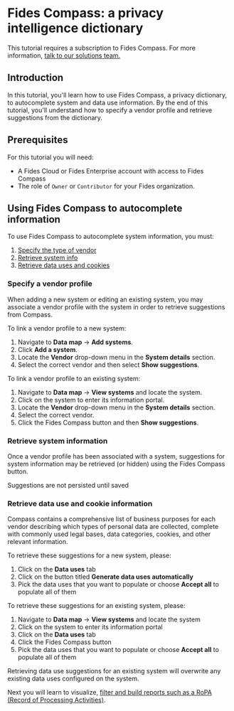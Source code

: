 
# Fides Compass: a privacy intelligence dictionary

<TutorialKey duration="4" product="Fides" topic="Data Mapping" video="true" interactive="true"/>

<Callout type="warning" emoji="⚠️"> This tutorial requires a subscription to Fides Compass. For more information, [talk to our solutions team.](https://ethyca.com/book-demo?utm_source=docs-site) </Callout>

## Introduction
In this tutorial, you'll learn how to use Fides Compass, a privacy dictionary, to autocomplete system and data use information. By the end of this tutorial, you'll understand how to specify a vendor profile and retrieve suggestions from the dictionary. 

## Prerequisites

For this tutorial you will need:

* A Fides Cloud or Fides Enterprise account with access to Fides Compass
* The role of `Owner` or `Contributor` for your Fides organization.
                          
## Using Fides Compass to autocomplete information
To use Fides Compass to autocomplete system information, you must:
1. [Specify the type of vendor](#specify-a-vendor-profile)
2. [Retrieve system info](#retrieve-system-information)
3. [Retrieve data uses and cookies](#retrieve-data-use-and-cookie-information)


### Specify a vendor profile
When adding a new system or editing an existing system, you may associate a vendor profile with the system in order to retrieve suggestions from Compass.

To link a vendor profile to a new system:
1. Navigate to **Data map** → **Add systems**.
2. Click **Add a system**.
3. Locate the **Vendor** drop-down menu in the **System details** section.
4. Select the correct vendor and then select **Show suggestions**.

<Screenshot img="/assets/img/tutorials/data-mapping-dictionary-add-system.gif" description="Use dictionary when adding system" />


To link a vendor profile to an existing system:
1. Navigate to **Data map** → **View systems** and locate the system.
2. Click on the system to enter its information portal.
3. Locate the **Vendor** drop-down menu in the **System details** section.
4. Select the correct vendor.
5. Click the Fides Compass button and then **Show suggestions**.

<Screenshot img="/assets/img/tutorials/data-mapping-dictionary-update-systems.gif" description="Use dictionary when updating systems" />

### Retrieve system information
Once a vendor profile has been associated with a system, suggestions for system information may be retrieved (or hidden) using the Fides Compass button. 

<Callout emoji="" type="info">Suggestions are not persisted until saved</Callout>

<Screenshot img="/assets/img/tutorials/data-mapping-dictionary-update-systems.gif" description="Use dictionary when updating systems" />

### Retrieve data use and cookie information
Compass contains a comprehensive list of business purposes for each vendor describing which types of personal data are collected, complete with commonly used legal bases, data categories, cookies, and other relevant information. 

To retrieve these suggestions for a new system, please:

1. Click on the **Data uses** tab
2. Click on the button titled **Generate data uses automatically**
3. Pick the data uses that you want to populate or choose **Accept all** to populate all of them

<Screenshot img="/assets/img/tutorials/data-mapping-dictionary-add-data-uses.gif" description="Add data uses" />

To retrieve these suggestions for an existing system, please:
1. Navigate to **Data map** → **View systems** and locate the system
2. Click on the system to enter its information portal
3. Click on the **Data uses** tab
4. Click the Fides Compass button
5. Pick the data uses that you want to populate or choose **Accept all** to populate all of them


<Callout emoji="" type="warning">Retrieving data use suggestions for an existing system will overwrite any existing data uses configured on the system.</Callout>

<Screenshot img="/assets/img/tutorials/data-mapping-dictionary-data-uses-override.gif" description="Add data uses" />


Next you will learn to visualize, [filter and build reports such as a RoPA (Record of Processing Activities)](/docs/tutorials/data-mapping-reports).

